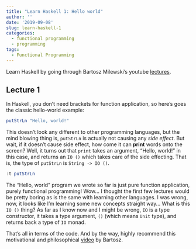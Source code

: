 ```yaml
---
title: "Learn Haskell 1: Hello world"
author: ''
date: '2019-09-08'
slug: learn-haskell-1
categories:
  - functional programming
  - programming
tags:
  - Functional Programming
---
```


Learn Haskell by going through Bartosz Milewski's youtube [lectures](https://www.youtube.com/user/DrBartosz/playlists).

## Lecture 1

In Haskell, you don't need brackets for function application, so here's goes the classic hello-world example:

```haskell
putStrLn "Hello, world!"
```


This doesn't look any different to other programming languages, but the mind blowing thing is, `putStrLn` is actually not causing any _side effect_. But wait, if it doesn't cause side effect, how come it can __print__ words onto the screen? Well, it turns out that `print` takes an argument, "Hello, world!" in this case, and returns an `IO ()` which takes care of the side effecting. That is, the type of `putStrLn` is `String -> IO ()`.

```haskell
:t putStrLn
```


The "Hello, world" program we wrote so far is just pure function application, purely functional programming! Wow... I thought the first few lectures would be pretty boring as is the same with learning other languages. I was wrong, now, it looks like I'm learning some new concepts straight way... What is this `IO ()` thing? As far as I know now and I might be wrong, `IO` is a type constructor, it takes a type argument, `()` (which means `Unit` type), and returns back a type of `IO` monad. 

That's all in terms of the code. And by the way, highly recommend this motivational and philosophical [video](https://www.youtube.com/watch?v=I8LbkfSSR58) by Bartosz.
